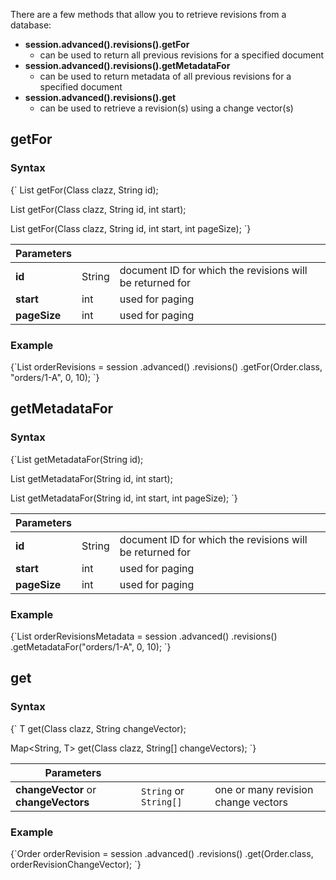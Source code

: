 
There are a few methods that allow you to retrieve revisions from a database:   

- **session.advanced().revisions().getFor** 
    - can be used to return all previous revisions for a specified document   
- **session.advanced().revisions().getMetadataFor**
    - can be used to return metadata of all previous revisions for a specified document  
- **session.advanced().revisions().get**
    - can be used to retrieve a revision(s) using a change vector(s)  

## getFor

### Syntax

<TabItem value="syntax_1" label="syntax_1">
<CodeBlock language="java">
{`<T> List<T> getFor(Class<T> clazz, String id);

<T> List<T> getFor(Class<T> clazz, String id, int start);

<T> List<T> getFor(Class<T> clazz, String id, int start, int pageSize);
`}
</CodeBlock>
</TabItem>

| Parameters | | |
| ------------- | ------------- | ----- |
| **id** | String | document ID for which the revisions will be returned for |
| **start** | int | used for paging |
| **pageSize** | int | used for paging |

### Example

<TabItem value="example_1_sync" label="example_1_sync">
<CodeBlock language="java">
{`List<Order> orderRevisions = session
    .advanced()
    .revisions()
    .getFor(Order.class, "orders/1-A", 0, 10);
`}
</CodeBlock>
</TabItem>



## getMetadataFor

### Syntax

<TabItem value="syntax_2" label="syntax_2">
<CodeBlock language="java">
{`List<MetadataAsDictionary> getMetadataFor(String id);

List<MetadataAsDictionary> getMetadataFor(String id, int start);

List<MetadataAsDictionary> getMetadataFor(String id, int start, int pageSize);
`}
</CodeBlock>
</TabItem>

| Parameters | | |
| ------------- | ------------- | ----- |
| **id** | String | document ID for which the revisions will be returned for |
| **start** | int | used for paging |
| **pageSize** | int | used for paging |

### Example

<TabItem value="example_2_sync" label="example_2_sync">
<CodeBlock language="java">
{`List<MetadataAsDictionary> orderRevisionsMetadata = session
    .advanced()
    .revisions()
    .getMetadataFor("orders/1-A", 0, 10);
`}
</CodeBlock>
</TabItem>



## get

### Syntax

<TabItem value="syntax_3" label="syntax_3">
<CodeBlock language="java">
{`<T> T get(Class<T> clazz, String changeVector);

<T> Map<String, T> get(Class<T> clazz, String[] changeVectors);
`}
</CodeBlock>
</TabItem>

| Parameters | | |
| ------------- | ------------- | ----- |
| **changeVector** or **changeVectors**| `String` or `String[]` | one or many revision change vectors |

### Example

<TabItem value="example_3_sync" label="example_3_sync">
<CodeBlock language="java">
{`Order orderRevision = session
    .advanced()
    .revisions()
    .get(Order.class, orderRevisionChangeVector);
`}
</CodeBlock>
</TabItem>




